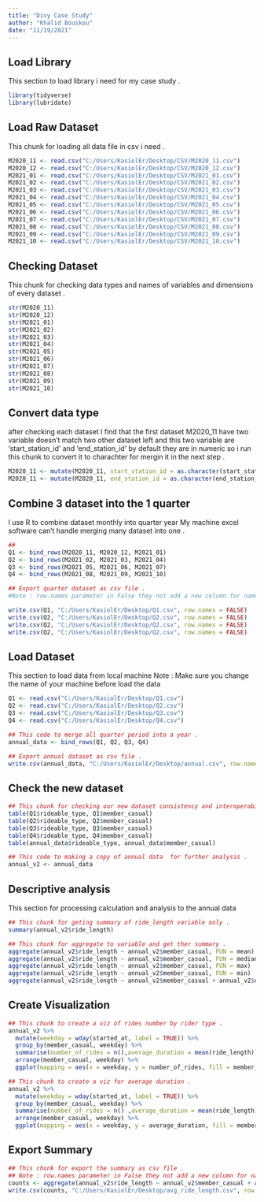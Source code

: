 ```yaml
---
title: "Divy Case Study"
author: "Khalid Bouskou"
date: "11/19/2021"
---
```


## Load Library
This section to load library i need for my case study .

```r
library(tidyverse)
library(lubridate)
```
## Load Raw Dataset
This chunk for loading all data file in csv i need .

```r
M2020_11 <- read.csv("C:/Users/KasiolEr/Desktop/CSV/M2020_11.csv")
M2020_12 <- read.csv("C:/Users/KasiolEr/Desktop/CSV/M2020_12.csv")
M2021_01 <- read.csv("C:/Users/KasiolEr/Desktop/CSV/M2021_01.csv")
M2021_02 <- read.csv("C:/Users/KasiolEr/Desktop/CSV/M2021_02.csv")
M2021_03 <- read.csv("C:/Users/KasiolEr/Desktop/CSV/M2021_03.csv")
M2021_04 <- read.csv("C:/Users/KasiolEr/Desktop/CSV/M2021_04.csv")
M2021_05 <- read.csv("C:/Users/KasiolEr/Desktop/CSV/M2021_05.csv")
M2021_06 <- read.csv("C:/Users/KasiolEr/Desktop/CSV/M2021_06.csv")
M2021_07 <- read.csv("C:/Users/KasiolEr/Desktop/CSV/M2021_07.csv")
M2021_08 <- read.csv("C:/Users/KasiolEr/Desktop/CSV/M2021_08.csv")
M2021_09 <- read.csv("C:/Users/KasiolEr/Desktop/CSV/M2021_09.csv")
M2021_10 <- read.csv("C:/Users/KasiolEr/Desktop/CSV/M2021_10.csv")
```
## Checking Dataset
This chunk for checking data types and names of variables and dimensions of every dataset .
```r
str(M2020_11)
str(M2020_12)
str(M2021_01)
str(M2021_02)
str(M2021_03)
str(M2021_04)
str(M2021_05)
str(M2021_06)
str(M2021_07)
str(M2021_08)
str(M2021_09)
str(M2021_10)
```


## Convert data type 
after checking each dataset I find that the first dataset M2020_11
have two variable doesn't match two other dataset left 
and this two variable are 'start_station_id' and 'end_station_id' by default they are in numeric so i run this chunk to convert it to charachter for mergin it in the next step .
```r
M2020_11 <- mutate(M2020_11, start_station_id = as.character(start_station_id))
M2020_11 <- mutate(M2020_11, end_station_id = as.character(end_station_id))

```


## Combine 3 dataset into the 1 quarter 
I use R to combine dataset monthly into quarter year
My machine excel software can't handle merging many dataset into one .

```r
##
Q1 <- bind_rows(M2020_11, M2020_12, M2021_01)
Q2 <- bind_rows(M2021_02, M2021_03, M2021_04)
Q3 <- bind_rows(M2021_05, M2021_06, M2021_07)
Q4 <- bind_rows(M2021_08, M2021_09, M2021_10)

## Export quarter dataset as csv file .
#Note : row.names parameter in False they not add a new column for names as 'X' .

write.csv(Q1, "C:/Users/KasiolEr/Desktop/Q1.csv", row.names = FALSE)
write.csv(Q2, "C:/Users/KasiolEr/Desktop/Q2.csv", row.names = FALSE)
write.csv(Q2, "C:/Users/KasiolEr/Desktop/Q2.csv", row.names = FALSE)
write.csv(Q2, "C:/Users/KasiolEr/Desktop/Q2.csv", row.names = FALSE)

```



## Load Dataset
This section to load data from local machine
Note : Make sure you change the name of your machine before load the data 
```r
Q1 <- read.csv("C:/Users/KasiolEr/Desktop/Q1.csv")
Q2 <- read.csv("C:/Users/KasiolEr/Desktop/Q2.csv")
Q3 <- read.csv("C:/Users/KasiolEr/Desktop/Q3.csv")
Q4 <- read.csv("C:/Users/KasiolEr/Desktop/Q4.csv")

## This code to merge all quarter period into a year .
annual_data <- bind_rows(Q1, Q2, Q3, Q4)

## Export annual dataset as csv file .
write.csv(annual_data, "C:/Users/KasiolEr/Desktop/annual.csv", row.names = FALSE)
```

## Check the new dataset 

```r
## This chunk for checking our new dataset consistency and interoperability .
table(Q1$rideable_type, Q1$member_casual)
table(Q2$rideable_type, Q2$member_casual)
table(Q3$rideable_type, Q3$member_casual)
table(Q4$rideable_type, Q4$member_casual)
table(annual_data$rideable_type, annual_data$member_casual)

## This code to making a copy of annual data  for further analysis .
annual_v2 <- annual_data
```



## Descriptive analysis
This section for processing calculation and analysis to the annual data

```r
## This chunk for geting summary of ride_length variable only .
summary(annual_v2$ride_length)
```
```r
## This chunk for aggregate to variable and get ther summary .
aggregate(annual_v2$ride_length ~ annual_v2$member_casual, FUN = mean)
aggregate(annual_v2$ride_length ~ annual_v2$member_casual, FUN = median)
aggregate(annual_v2$ride_length ~ annual_v2$member_casual, FUN = max)
aggregate(annual_v2$ride_length ~ annual_v2$member_casual, FUN = min)
aggregate(annual_v2$ride_length ~ annual_v2$member_casual + annual_v2$day_of_week, FUN = mean)
```

## Create Visualization

```r
## This chunk to create a viz of rides number by rider type .
annual_v2 %>%
  mutate(weekday = wday(started_at, label = TRUE)) %>%
  group_by(member_casual, weekday) %>%
  summarise(number_of_rides = n(),average_duration = mean(ride_length)) %>%
  arrange(member_casual, weekday) %>%
  ggplot(mapping = aes(x = weekday, y = number_of_rides, fill = member_casual)) + geom_col(position = "dodge")
```
```r
## This chunk to create a viz for average duration .
annual_v2 %>%
  mutate(weekday = wday(started_at, label = TRUE)) %>%
  group_by(member_casual, weekday) %>%
  summarise(number_of_rides = n() ,average_duration = mean(ride_length)) %>%
  arrange(member_casual, weekday) %>%
  ggplot(mapping = aes(x = weekday, y = average_duration, fill = member_casual)) + geom_col(position = "dodge")
```
## Export Summary
```r
## This chunk for export the summary as csv file .
## Note : row.names parameter in False they not add a new column for names as 'X'
counts <- aggregate(annual_v2$ride_length ~ annual_v2$member_casual + annual_v2$day_of_week, FUN = mean)
write.csv(counts, "C:/Users/KasiolEr/Desktop/avg_ride_length.csv", row.names = FALSE)
```

